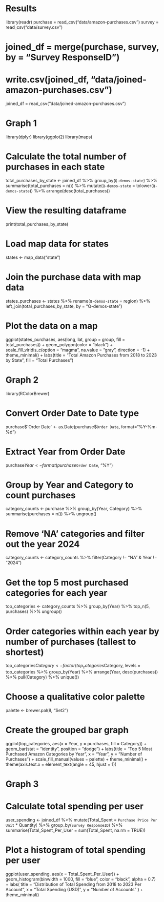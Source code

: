 # Results

library(readr)
purchase = read_csv("data/amazon-purchases.csv")
survey = read_csv("data/survey.csv")

# joined_df = merge(purchase, survey, by = "Survey ResponseID")
# write.csv(joined_df, "data/joined-amazon-purchases.csv")

joined_df = read_csv("data/joined-amazon-purchases.csv")

# Graph 1

library(dplyr)
library(ggplot2)
library(maps)

# Calculate the total number of purchases in each state
total_purchases_by_state <- joined_df %>%
  group_by(`Q-demos-state`) %>%
  summarise(total_purchases = n()) %>%
  mutate(`Q-demos-state` = tolower(`Q-demos-state`)) %>%
  arrange(desc(total_purchases))

# View the resulting dataframe
print(total_purchases_by_state)

# Load map data for states
states <- map_data("state")

# Join the purchase data with map data
states_purchases <- states %>%
  rename(`Q-demos-state` = region) %>%
  left_join(total_purchases_by_state, by = "Q-demos-state")

# Plot the data on a map
ggplot(states_purchases, aes(long, lat, group = group, fill = total_purchases)) +
  geom_polygon(color = "black") +
  scale_fill_viridis_c(option = "magma", na.value = "gray", direction = -1) +
  theme_minimal() +
  labs(title = "Total Amazon Purchases from 2018 to 2023 by State", fill = "Total Purchases")
  
# Graph 2

library(RColorBrewer)

# Convert Order Date to Date type
purchase$`Order Date` <- as.Date(purchase$`Order Date`, format="%Y-%m-%d")

# Extract Year from Order Date
purchase$Year <- format(purchase$`Order Date`, "%Y")

# Group by Year and Category to count purchases
category_counts <- purchase %>%
  group_by(Year, Category) %>%
  summarise(purchases = n()) %>%
  ungroup()

# Remove 'NA' categories and filter out the year 2024
category_counts <- category_counts %>%
  filter(Category != "NA" & Year != "2024")

# Get the top 5 most purchased categories for each year
top_categories <- category_counts %>%
  group_by(Year) %>%
  top_n(5, purchases) %>%
  ungroup()

# Order categories within each year by number of purchases (tallest to shortest)
top_categories$Category <- factor(top_categories$Category, 
                                   levels = top_categories %>%
                                     group_by(Year) %>%
                                     arrange(Year, desc(purchases)) %>%
                                     pull(Category) %>%
                                     unique())

# Choose a qualitative color palette
palette <- brewer.pal(8, "Set2")

# Create the grouped bar graph
ggplot(top_categories, aes(x = Year, y = purchases, fill = Category)) +
  geom_bar(stat = "identity", position = "dodge") +
  labs(title = "Top 5 Most Purchased Amazon Categories by Year",
       x = "Year", y = "Number of Purchases") +
  scale_fill_manual(values = palette) +
  theme_minimal() +
  theme(axis.text.x = element_text(angle = 45, hjust = 1))
  
  
# Graph 3

# Calculate total spending per user
user_spending <- joined_df %>%
  mutate(Total_Spent = `Purchase Price Per Unit` * Quantity) %>%
  group_by(`Survey ResponseID`) %>%
  summarise(Total_Spent_Per_User = sum(Total_Spent, na.rm = TRUE))

# Plot a histogram of total spending per user
ggplot(user_spending, aes(x = Total_Spent_Per_User)) +
  geom_histogram(binwidth = 1000, fill = "blue", color = "black", alpha = 0.7) +
  labs(
    title = "Distribution of Total Spending from 2018 to 2023 Per Account",
    x = "Total Spending (USD)",
    y = "Number of Accounts"
  ) +
  theme_minimal()